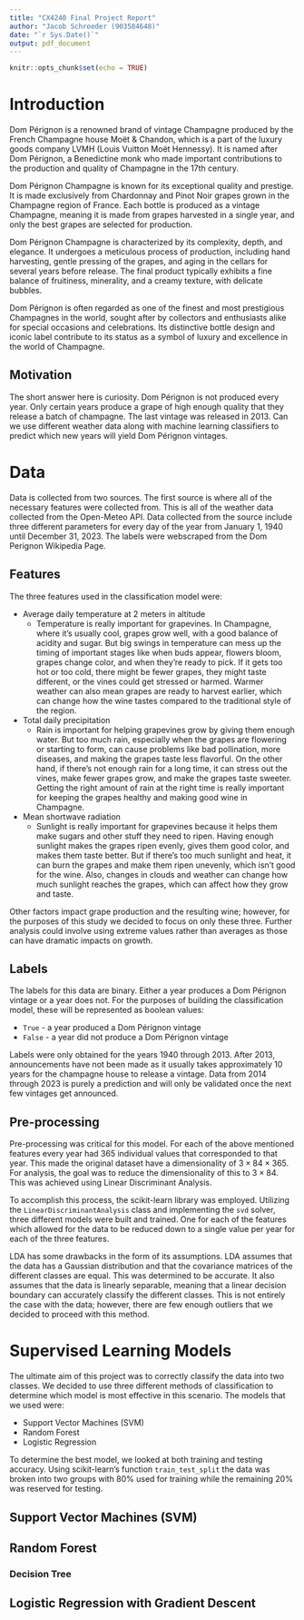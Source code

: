 ```yaml
---
title: "CX4240 Final Project Report"
author: "Jacob Schroeder (903584648)"
date: "`r Sys.Date()`"
output: pdf_document
---
```


```r
knitr::opts_chunk$set(echo = TRUE)
```

# Introduction
Dom Pérignon is a renowned brand of vintage Champagne produced by the French Champagne house Moët & Chandon, which is a part of the luxury goods company LVMH (Louis Vuitton Moët Hennessy). It is named after Dom Pérignon, a Benedictine monk who made important contributions to the production and quality of Champagne in the 17th century.

Dom Pérignon Champagne is known for its exceptional quality and prestige. It is made exclusively from Chardonnay and Pinot Noir grapes grown in the Champagne region of France. Each bottle is produced as a vintage Champagne, meaning it is made from grapes harvested in a single year, and only the best grapes are selected for production.

Dom Pérignon Champagne is characterized by its complexity, depth, and elegance. It undergoes a meticulous process of production, including hand harvesting, gentle pressing of the grapes, and aging in the cellars for several years before release. The final product typically exhibits a fine balance of fruitiness, minerality, and a creamy texture, with delicate bubbles.

Dom Pérignon is often regarded as one of the finest and most prestigious Champagnes in the world, sought after by collectors and enthusiasts alike for special occasions and celebrations. Its distinctive bottle design and iconic label contribute to its status as a symbol of luxury and excellence in the world of Champagne.

## Motivation
The short answer here is curiosity. Dom Pérignon is not produced every year. Only certain years produce a grape of high enough quality that they release a batch of champagne. The last vintage was released in 2013. Can we use different weather data along with machine learning classifiers to predict which new years will yield Dom Pérignon vintages.

# Data

Data is collected from two sources. The first source is where all of the necessary features were collected from. This is all of the weather data collected from the Open-Meteo API. Data collected from the source include three different parameters for every day of the year from January 1, 1940 until December 31, 2023. The labels were webscraped from the Dom Perignon Wikipedia Page.

## Features

The three features used in the classification model were:

* Average daily temperature at 2 meters in altitude 
  * Temperature is really important for grapevines. In Champagne, where it's usually cool, grapes grow well, with a good balance of acidity and sugar. But big swings in temperature can mess up the timing of important stages like when buds appear, flowers bloom, grapes change color, and when they're ready to pick. If it gets too hot or too cold, there might be fewer grapes, they might taste different, or the vines could get stressed or harmed. Warmer weather can also mean grapes are ready to harvest earlier, which can change how the wine tastes compared to the traditional style of the region.
* Total daily precipitation
  * Rain is important for helping grapevines grow by giving them enough water. But too much rain, especially when the grapes are flowering or starting to form, can cause problems like bad pollination, more diseases, and making the grapes taste less flavorful. On the other hand, if there's not enough rain for a long time, it can stress out the vines, make fewer grapes grow, and make the grapes taste sweeter. Getting the right amount of rain at the right time is really important for keeping the grapes healthy and making good wine in Champagne.
* Mean shortwave radiation
  * Sunlight is really important for grapevines because it helps them make sugars and other stuff they need to ripen. Having enough sunlight makes the grapes ripen evenly, gives them good color, and makes them taste better. But if there's too much sunlight and heat, it can burn the grapes and make them ripen unevenly, which isn't good for the wine. Also, changes in clouds and weather can change how much sunlight reaches the grapes, which can affect how they grow and taste.
 
Other factors impact grape production and the resulting wine; however, for the purposes of this study we decided to focus on only these three. Further analysis could involve using extreme values rather than averages as those can have dramatic impacts on growth.

## Labels

The labels for this data are binary. Either a year produces a Dom Pérignon vintage or a year does not. For the purposes of building the classification model, these will be represented as boolean values:

* `True` - a year produced a Dom Pérignon vintage
* `False` - a year did not produce a Dom Pérignon vintage

Labels were only obtained for the years 1940 through 2013. After 2013, announcements have not been made as it usually takes approximately 10 years for the champagne house to release a vintage. Data from 2014 through 2023 is purely a prediction and will only be validated once the next few vintages get announced.

## Pre-processing

Pre-processing was critical for this model. For each of the above mentioned features every year had 365 individual values that corresponded to that year. This made the original dataset have a dimensionality of $3 \times 84 \times 365$. For analysis, the goal was to reduce the dimensionality of this to $3 \times 84$. This was achieved using Linear Discriminant Analysis.

To accomplish this process, the scikit-learn library was employed. Utilizing the `LinearDiscriminantAnalysis` class and implementing the `svd` solver, three different models were built and trained. One for each of the features which allowed for the data to be reduced down to a single value per year for each of the three features.

LDA has some drawbacks in the form of its assumptions. LDA assumes that the data has a Gaussian distribution and that the covariance matrices of the different classes are equal. This was determined to be accurate. It also assumes that the data is linearly separable, meaning that a linear decision boundary can accurately classify the different classes. This is not entirely the case with the data; however, there are few enough outliers that we decided to proceed with this method.

# Supervised Learning Models

The ultimate aim of this project was to correctly classify the data into two classes. We decided to use three different methods of classification to determine which model is most effective in this scenario. The models that we used were:

* Support Vector Machines (SVM)
* Random Forest
* Logistic Regression

To determine the best model, we looked at both training and testing accuracy. Using scikit-learn's function `train_test_split` the data was broken into two groups with 80% used for training while the remaining 20% was reserved for testing.

## Support Vector Machines (SVM)

## Random Forest

### Decision Tree

## Logistic Regression with Gradient Descent 
